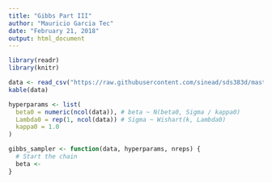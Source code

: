 ```yaml
---
title: "Gibbs Part III"
author: "Mauricio Garcia Tec"
date: "February 21, 2018"
output: html_document
---
```



```r
library(readr)
library(knitr) 
```


```r
data <- read_csv("https://raw.githubusercontent.com/sinead/sds383d/master/data/pima.csv")
kable(data)
```

```r
hyperparams <- list(
  beta0 = numeric(ncol(data)), # beta ~ N(beta0, Sigma / kappa0)
  Lambda0 = rep(1, ncol(data)) # Sigma ~ Wishart(k, Lambda0)
  kappa0 = 1.0
)
```

```r
gibbs_sampler <- function(data, hyperparams, nreps) {
  # Start the chain
  beta <- 
}
```

